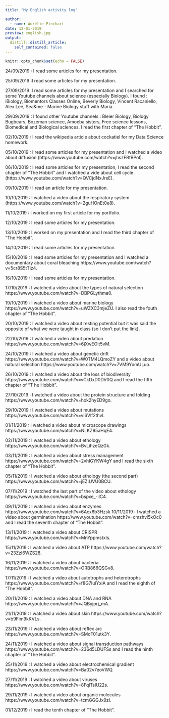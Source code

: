 ```yaml
---
title: "My English activity log"

author:
  - name: Aurélie Pinchart
date: 12-01-2019
preview: english.jpg
output:
  distill::distill_article:
    self_contained: false
---
```


```r
knitr::opts_chunk$set(echo = FALSE)
```

24/09/2019 : I read some articles for my presentation.

25/09/2019 :I read some articles for my presentation.

27/09/2019 :I read some articles for my presentation and I searched for some Youtube channels about science (especially Biology). I found : iBiology, Biomentors Classes Online, Beverly Biology, Vincent Racaniello, Alex Lee, Sea&amp;me - Marine Biology stuff with Maria.

29/09/2019 : I found other Youtube channels : Bleier Biology, Biology Bugbears, Bozeman science, Amoeba sisters, Free science lessons, Biomedical and Biological sciences.
I read the first chapter of "The Hobbit".

02/10/2019 : I read the wikipedia article about cockatiel for my Data Science homework.

05/10/2019 : I read some articles for my presentation and I watched a video about diffusion (https://www.youtube.com/watch?v=jhszFBtBPoI).

06/10/2019 : I read some articles for my presentation, I read the second chapter of "The Hobbit" and I watched a vide about cell cycle (https://www.youtube.com/watch?v=QVCjdNxJreE).

09/10/2019 : I read an article for my presentation.

10/10/2019 : I watched a video about the respiratory system (https://www.youtube.com/watch?v=2guHOnEt0e8).

11/10/2019 : I worked on my first article for my portfolio.

12/10/2019 : I read some articles for my presentation.

13/10/2019 : I worked on my presentation and I read the third chapter of "The Hobbit".

14/10/2019 : I read some articles for my presentation.

15/10/2019 : I read some articles for my presentation and I watched a documentary about coral bleaching https://www.youtube.com/watch?v=5cr8S5tTiz4.

16/10/2019 : I read some articles for my presentation.

17/10/2019 : I watched a video about the types of natural selection https://www.youtube.com/watch?v=DBPGLythma0.

19/10/2019 : I watched a video about marine biology https://www.youtube.com/watch?v=uWZXC3mjeZU. I also read the fouth chapter of "The Hobbit".

20/10/2019 : I watched a video about resting potential but it was said the opposite of what we were taught in class (so I don't put the link).

22/10/2019 : I watched a video about predation https://www.youtube.com/watch?v=6jXwEOit5vM.

24/10/2019 : I watched a video about genetic drift https://www.youtube.com/watch?v=W0TM4LQmoZY and a video about natural selection https://www.youtube.com/watch?v=7VM9YxmULuo.

26/10/2019 : I watched a video about the loss of biodiversity https://www.youtube.com/watch?v=vCkDxD0DV0Q and I read the fifth chapter of "T he Hobbit".

27/10/2019 : I watched a video about the protein structure and folding https://www.youtube.com/watch?v=hok2hyED9go.

29/10/2019 : I watched a video about mutations https://www.youtube.com/watch?v=vl6Vlf2thvI.

01/11/2019 : I watched a video about microscope drawings https://www.youtube.com/watch?v=NLKZ95aHqE4.

02/11/2019 : I watched a video about ethology https://www.youtube.com/watch?v=BvLihzeQzGk.

03/11/2019 : I watched a video about stress management https://www.youtube.com/watch?v=2vhIGYKW4gY and I read the sixth chapter of "The Hobbit".

05/11/2019 : I watched a video about ethology (the second part) https://www.youtube.com/watch?v=jEZIUVU0BCU.

07/11/2019 : I watched  the last part of the video about ethology https://www.youtube.com/watch?v=bspxe_-ilC4.

09/11/2019 : I watched a video about enzymes https://www.youtube.com/watch?v=6Acx6b3Hzsk 
10/11/2019 : I watched a video about germination https://www.youtube.com/watch?v=cmzhvl5kOc0 and I read the seventh chapter of "The Hobbit".

13/11/2019 : I watched a video about CRISPR https://www.youtube.com/watch?v=MnYppmstxIs.

15/11/2019 : I watched a video about ATP https://www.youtube.com/watch?v=23ZzI6WZS28.

16/11/2019 : I watched a video about bacteria https://www.youtube.com/watch?v=ORB866QSGv8.

17/11/2019 : I watched a video about autotrophs and heterotrophs https://www.youtube.com/watch?v=f8G7IulYxiA and I read the eighth of "The Hobbit".

20/11/2019 : I watched a video about DNA and RNA https://www.youtube.com/watch?v=JQByjprj_mA.

21/11/2019 : I watched a video about skin https://www.youtube.com/watch?v=b9Fim9kKVLs.

23/11/2019 : I watched a video about reflex arc https://www.youtube.com/watch?v=SMcF01utk3Y.

24/11/2019 : I watched a video about signal transduction pathways https://www.youtube.com/watch?v=236d5LDUFSs and I read the ninth chapter of "The Hobbit".

25/11/2019 : I watched a video about electrochemical gradient https://www.youtube.com/watch?v=Ba02v7eoVWQ.

27/11/2019 : I watched a video about viruses https://www.youtube.com/watch?v=8FqlTslU22s.

29/11/2019 : I watched a video about organic molecules https://www.youtube.com/watch?v=tcmGGGJx9zI.

01/12/2019 : I read the tenth chapter of "The Hobbit".



